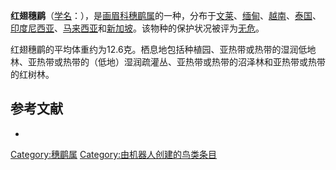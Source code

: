 {{Speciesbox
| name = 红翅穗鹛
| image = Chestnut-winged Babbler, Danum Valley, Borneo (5836179271).jpg
| status = LC | status_system = IUCN3.1
| genus = Stachyris
| species = erythroptera
| authority = {{link-en|爱德华·布莱思|Edward Blyth|Blyth}}, 1842
| range_map = 
}}

'''红翅穗鹛'''（[[学名|学名]]：{{lang|la|''Stachyris erythroptera''}}），是[[画眉科|画眉科]][[穗鹛属|穗鹛属]]的一种，分布于[[文莱|文莱]]、[[缅甸|缅甸]]、[[越南|越南]]、[[泰国|泰国]]、[[印度尼西亚|印度尼西亚]]、[[马来西亚|马来西亚]]和[[新加坡|新加坡]]。该物种的保护状况被评为[[无危|无危]]。

红翅穗鹛的平均体重约为12.6克。栖息地包括种植园、亚热带或热带的湿润低地林、亚热带或热带的（低地）湿润疏灌丛、亚热带或热带的沼泽林和亚热带或热带的红树林。

== 参考文献 ==
*{{cite web|url=http://www.birdlife.org/datazone/speciesfactsheet.php?id=7932&m=0|title=Stachyris erythroptera|publisher=[[国际鸟盟|BirdLife.org]]|accessdate=2011-06-27}}
{{Taxonbar|from=Q1091313}}

[[Category:穗鹛属|Category:穗鹛属]]
[[Category:由机器人创建的鸟类条目|Category:由机器人创建的鸟类条目]]